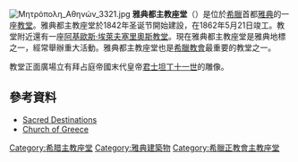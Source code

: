 [[File:Μητρόπολη_Αθηνών_3321.jpg|thumb]]
'''雅典都主教座堂'''（{{lang-el|Καθεδρικός Ναός Ευαγγελισμού της Θεοτόκου}}）是位於[[希臘|希臘]]首都[[雅典|雅典]]的一座[[教堂|教堂]]。雅典都主教座堂於1842年圣诞节開始建設，在1862年5月21日竣工。教堂附近還有一座[[阿基歐斯·埃萊夫塞里奧斯教堂|阿基歐斯·埃萊夫塞里奧斯教堂]]。現在雅典都主教座堂是雅典地標之一，經常舉辦重大活動。雅典都主教座堂也是[[希臘教會|希臘教會]]最重要的教堂之一。

教堂正面廣場立有拜占庭帝國末代皇帝[[君士坦丁十一世|君士坦丁十一世]]的雕像。

== 參考資料 ==
* [http://www.sacred-destinations.com/greece/athens-mitropoli-cathedral.htm Sacred Destinations]
* [http://www.ecclesia.gr/english/EnIndex.html Church of Greece]
{{Commons category|Metropolis of Athens}}
{{coord|37.975253|N|23.730158|E|display=title|source:nlwiki}}

[[Category:希腊主教座堂|Category:希腊主教座堂]]
[[Category:雅典建築物|Category:雅典建築物]]
[[Category:希臘正教會主教座堂|Category:希臘正教會主教座堂]]